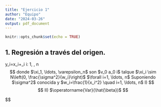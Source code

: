 ```yaml
---
title: "Ejercicio 1"
author: "Equipo"
date: "2024-03-26"
output: pdf_document
---
```


```r
knitr::opts_chunk$set(echo = TRUE)
```


## 1. Regresión a través del origen.

y_i=\beta x_i+\xi_i \quad i: 1, \ldots, n
$$
donde $\xi_1, \ldots, \varepsilon_n$ son $v_0 a_0 i$ talque $\xi_i \sim N\left(0, \frac{\sigma^2}{w_i}\right)$ $\forall i=1, \ldots, n$
Suponiendo $\sigma^2$ conocida y $w_i=\frac{1}{x_i^2} \quad i=1, \ldots, n$
I)
$$
\begin{aligned}
& \sum_{i=1}^n \varepsilon_i^2=\sum_{i=1}^n\left(y_i-\beta x_i\right)^2 \\
& \frac{d}{d \beta}=2 \sum_{i=1}^n\left(y_i-\beta x_i\right)\left(-x_i\right)=0 \\
& \rightarrow \sum_{i=1}^n\left(y_i-\beta x_i\right)\left(-x_i\right)=0 \rightarrow \sum_{i=1}^n y_i\left(-x_i\right)+\sum_{i=1}^n \beta x_i^2=0 \\
& \therefore \hat{\beta}=\frac{\sum_{i=1}^n y_i x_i}{\sum_{i=1}^n x_i^2}
\end{aligned}
$$
II) $\operatorname{Var}(\hat{\beta})$
$$
\begin{aligned}
\operatorname{Var}(\hat{\beta}) & =\operatorname{Var}\left(\frac{\sum Y_i X_i}{\sum X_i{ }^2}\right) \\
& =\operatorname{Var}\left(\frac{\sum X_i\left(\beta X_i+\xi_i\right)}{\sum X_i{ }^2}\right)
\end{aligned}
$$


